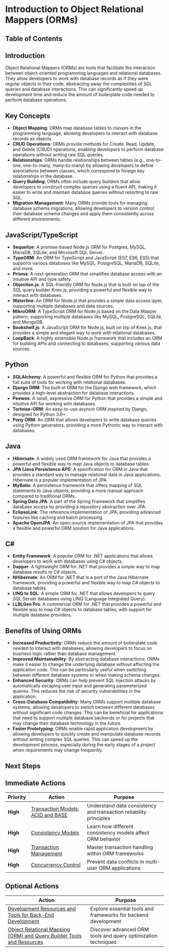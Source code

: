 
# Introduction to Object Relational Mappers (ORMs)

## Table of Contents

## Introduction

Object Relational Mappers (ORMs) are tools that facilitate the interaction between object-oriented programming languages and relational databases. They allow developers to work with database records as if they were regular objects in their code, abstracting away the complexities of SQL queries and database interactions. This can significantly speed up development time and reduce the amount of boilerplate code needed to perform database operations.

## Key Concepts

- **Object Mapping**: ORMs map database tables to classes in the programming language, allowing developers to interact with database records as objects.
- **CRUD Operations**: ORMs provide methods for Create, Read, Update, and Delete (CRUD) operations, enabling developers to perform database operations without writing raw SQL queries.
- **Relationships**: ORMs handle relationships between tables (e.g., one-to-one, one-to-many, many-to-many) by allowing developers to define associations between classes, which correspond to foreign key relationships in the database.
- **Query Building**: ORMs often include query builders that allow developers to construct complex queries using a fluent API, making it easier to write and maintain database queries without resorting to raw SQL.
- **Migration Management**: Many ORMs provide tools for managing database schema migrations, allowing developers to version control their database schema changes and apply them consistently across different environments.

## JavaScript/TypeScript

- **Sequelize**: A promise-based Node.js ORM for Postgres, MySQL, MariaDB, SQLite, and Microsoft SQL Server.
- **TypeORM**: An ORM for TypeScript and JavaScript (ES7, ES6, ES5) that supports various databases like MySQL, PostgreSQL, MariaDB, SQLite, and more.
- **Prisma**: A next-generation ORM that simplifies database access with an intuitive API and type safety.
- **Objection.js**: A SQL-friendly ORM for Node.js that is built on top of the SQL query builder Knex.js, providing a powerful and flexible way to interact with databases.
- **Waterline**: An ORM for Node.js that provides a simple data access layer, supporting multiple databases and data sources.
- **MikroORM**: A TypeScript ORM for Node.js based on the Data Mapper pattern, supporting multiple databases like MySQL, PostgreSQL, SQLite, and MongoDB.
- **Bookshelf.js**: A JavaScript ORM for Node.js, built on top of Knex.js, that provides a simple and elegant way to work with relational databases.
- **LoopBack**: A highly extensible Node.js framework that includes an ORM for building APIs and connecting to databases, supporting various data sources.

## Python

- **SQLAlchemy**: A powerful and flexible ORM for Python that provides a full suite of tools for working with relational databases.
- **Django ORM**: The built-in ORM for the Django web framework, which provides a high-level abstraction for database interactions.
- **Peewee**: A small, expressive ORM for Python that provides a simple and intuitive API for working with databases.
- **Tortoise-ORM**: An easy-to-use asyncio ORM inspired by Django, designed for Python 3.6+.
- **Pony ORM**: An ORM that allows developers to write database queries using Python generators, providing a more Pythonic way to interact with databases.

## Java

- **Hibernate**: A widely used ORM framework for Java that provides a powerful and flexible way to map Java objects to database tables.
- **JPA (Java Persistence API)**: A specification for ORM in Java that provides a standard way to manage relational data in Java applications. Hibernate is a popular implementation of JPA.
- **MyBatis**: A persistence framework that offers mapping of SQL statements to Java objects, providing a more manual approach compared to traditional ORMs.
- **Spring Data JPA**: A part of the Spring Framework that simplifies database access by providing a repository abstraction over JPA.
- **EclipseLink**: The reference implementation of JPA, providing advanced features like caching and batch processing.
- **Apache OpenJPA**: An open-source implementation of JPA that provides a flexible and powerful ORM solution for Java applications.

## C#

- **Entity Framework**: A popular ORM for .NET applications that allows developers to work with databases using C# objects.
- **Dapper**: A lightweight ORM for .NET that provides a simple way to map database results to C# objects.
- **NHibernate**: An ORM for .NET that is a port of the Java Hibernate framework, providing a powerful and flexible way to map C# objects to database tables.
- **LINQ to SQL**: A simple ORM for .NET that allows developers to query SQL Server databases using LINQ (Language Integrated Query).
- **LLBLGen Pro**: A commercial ORM for .NET that provides a powerful and flexible way to map C# objects to database tables, with support for multiple database providers.

## Benefits of Using ORMs

- **Increased Productivity**: ORMs reduce the amount of boilerplate code needed to interact with databases, allowing developers to focus on business logic rather than database management.
- **Improved Maintainability**: By abstracting database interactions, ORMs make it easier to change the underlying database without affecting the application code. This can be particularly useful when switching between different database systems or when making schema changes.
- **Enhanced Security**: ORMs can help prevent SQL injection attacks by automatically escaping user input and generating parameterized queries. This reduces the risk of security vulnerabilities in the application.
- **Cross-Database Compatibility**: Many ORMs support multiple database systems, allowing developers to switch between different databases without significant code changes. This can be beneficial for applications that need to support multiple database backends or for projects that may change their database technology in the future.
- **Faster Prototyping**: ORMs enable rapid application development by allowing developers to quickly create and manipulate database records without writing complex SQL queries. This can speed up the development process, especially during the early stages of a project when requirements may change frequently.

## Next Steps

## Immediate Actions

| Priority | Action                                                                                    | Purpose                                                            |
| -------- | ----------------------------------------------------------------------------------------- | ------------------------------------------------------------------ |
| **High** | [Transaction Models: ACID and BASE](/db-transaction-models/introduction-to-ACID-and-BASE) | Understand data consistency and transaction reliability principles |
| **High** | [Consistency Models](/db-transaction-models/consistency-models)                           | Learn how different consistency models affect ORM behavior         |
| **High** | [Transaction Management](/db-transaction-models/transaction-management)                   | Master transaction handling within ORM frameworks                  |
| **High** | [Concurrency Control](/db-transaction-models/concurrency-control)                         | Prevent data conflicts in multi-user ORM applications              |

## Optional Actions

| Action                                                                                                                             | Purpose                                                        |
| ---------------------------------------------------------------------------------------------------------------------------------- | -------------------------------------------------------------- |
| [Development Resources and Tools for Back-End Development](/util-general-development-resources-and-tools-for-back-end-development) | Explore essential tools and frameworks for backend development |
| [Object Relational Mapping (ORM) and Query Builder Tools and Resources](/util-object-relational-mapping-and-query-builders)        | Discover advanced ORM tools and query optimization techniques  |

<BackToTop />
